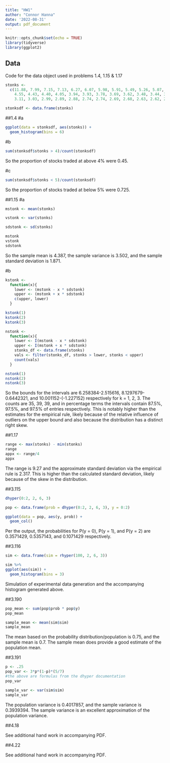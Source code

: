 ```yaml
---
title: "HW1"
author: "Connor Hanna"
date: '2022-08-31'
output: pdf_document
---
```


```r
knitr::opts_chunk$set(echo = TRUE)
library(tidyverse)
library(ggplot2)
```

## Data

Code for the data object used in problems 1.4, 1.15 & 1.17

```r
stonks <- 
  c(11.88, 7.99, 7.15, 7.13, 6.27, 6.07, 5.98, 5.91, 5.49, 5.26, 5.07, 4.94,4.81, 4.79,
    4.55, 4.43, 4.40, 4.05, 3.94, 3.93, 3.78, 3.69, 3.62, 3.48, 3.44, 3.36, 3.26, 3.20,
    3.11, 3.03, 2.99, 2.89, 2.88, 2.74, 2.74, 2.69, 2.68, 2.63, 2.62, 2.61)

stonksdf <- data.frame(stonks)
```

##1.4
#a

```r
ggplot(data = stonksdf, aes(stonks)) + 
  geom_histogram(bins = 6)
```
#b
```r
sum(stonksdf$stonks > 4)/count(stonksdf)
```

So the proportion of stocks traded at above 4% were 0.45.

#c
```r
sum(stonksdf$stonks < 5)/count(stonksdf)
```

So the proportion of stocks traded at below 5% were 0.725.

##1.15 
#a

```r
mstonk <- mean(stonks)

vstonk <- var(stonks)

sdstonk <- sd(stonks)

mstonk
vstonk
sdstonk
```
So the sample mean is 4.387, the sample variance is 3.502, and the sample standard deviation is 1.871.

#b

```r
kstonk <-
  function(x){
    lower <- (mstonk - x * sdstonk)
    upper <- (mstonk + x * sdstonk)
    c(upper, lower)
  }

kstonk(1)
kstonk(2)
kstonk(3)

nstonk <- 
  function(x){
    lower <- I(mstonk - x * sdstonk)
    upper <- I(mstonk + x * sdstonk)
    stonks_df <- data.frame(stonks)
    vals <- filter(stonks_df, stonks > lower, stonks < upper)
    count(vals)
  }

nstonk(1)
nstonk(2)
nstonk(3)

```

So the bounds for the intervals are 6.258384-2.515616, 8.1297679-0.6442321, and 10.001152-(-1.227152) respectively for k = 1, 2, 3. The counts are 35, 39, 39, and in percentage terms the intervals contain 87.5%, 97.5%, and 97.5% of entries respectively. This is notably higher than the estimates for the empirical rule, likely because of the relative influence of outliers on the upper bound and also because the distribution has a distinct right skew. 

##1.17

```r
range <- max(stonks) - min(stonks)
range
appx <- range/4
appx
```
The range is 9.27 and the approximate standard deviation via the empirical rule is 2.317. This is higher than the calculated standard deviation, likely because of the skew in the distribution. 

##3.115

```r
dhyper(0:2, 2, 6, 3)

pop <- data.frame(prob = dhyper(0:2, 2, 6, 3), y = 0:2)

ggplot(data = pop, aes(y, prob)) + 
  geom_col()
```
Per the output, the probabilities for P(y = 0), P(y = 1), and P(y = 2) are 0.3571429, 0.5357143, and 0.1071429 respectively. 

##3.116

```r
sim <- data.frame(sim = rhyper(100, 2, 6, 3)) 

sim %>%
ggplot(aes(sim)) + 
  geom_histogram(bins = 3)
```

Simulation of experimental data generation and the accompanying histogram generated above. 

##3.190

```r
pop_mean <- sum(pop$prob * pop$y)
pop_mean

sample_mean <- mean(sim$sim)
sample_mean
```
The mean based on the probability distribution/population is 0.75, and the sample mean is 0.7. The sample mean does provide a good estimate of the population mean.


##3.191



```r
p <- .25
pop_var <- 3*p*(1-p)*(5/7)
#the above are formulas from the dhyper documentation
pop_var

sample_var <- var(sim$sim)
sample_var
```
The population variance is 0.4017857, and the sample variance is 0.3939394. The sample variance is an excellent approximation of the population variance. 


##4.18

See additional hand work in accompanying PDF.

##4.22

See additional hand work in accompanying PDF.
